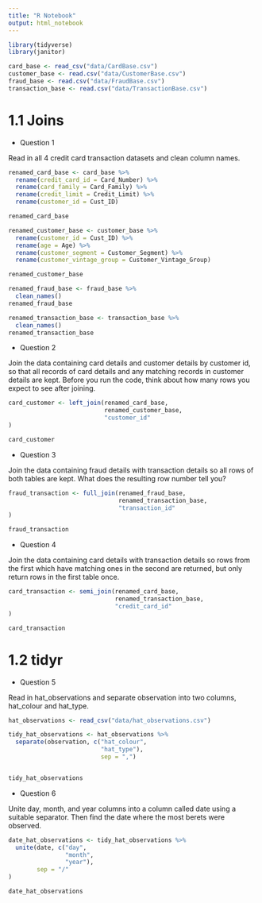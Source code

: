 ```yaml
---
title: "R Notebook"
output: html_notebook
---
```


```r
library(tidyverse)
library(janitor)
```

```r
card_base <- read_csv("data/CardBase.csv")
customer_base <- read.csv("data/CustomerBase.csv")
fraud_base <- read.csv("data/FraudBase.csv")
transaction_base <- read.csv("data/TransactionBase.csv")
```

# 1.1 Joins

* Question 1

Read in all 4 credit card transaction datasets and clean column names.

```r
renamed_card_base <- card_base %>%
  rename(credit_card_id = Card_Number) %>%
  rename(card_family = Card_Family) %>%
  rename(credit_limit = Credit_Limit) %>%
  rename(customer_id = Cust_ID)

renamed_card_base
```

```r
renamed_customer_base <- customer_base %>%
  rename(customer_id = Cust_ID) %>%
  rename(age = Age) %>%
  rename(customer_segment = Customer_Segment) %>%
  rename(customer_vintage_group = Customer_Vintage_Group)

renamed_customer_base
```

```r
renamed_fraud_base <- fraud_base %>%
  clean_names()
renamed_fraud_base
```

```r
renamed_transaction_base <- transaction_base %>%
  clean_names()
renamed_transaction_base
```


* Question 2

Join the data containing card details and customer details by customer id, so that all records of card details and any matching records in customer details are kept. Before you run the code, think about how many rows you expect to see after joining.

```r
card_customer <- left_join(renamed_card_base, 
                           renamed_customer_base, 
                           "customer_id"
)

card_customer
```

* Question 3

Join the data containing fraud details with transaction details so all rows of both tables are kept. What does the resulting row number tell you?

```r
fraud_transaction <- full_join(renamed_fraud_base,
                               renamed_transaction_base,
                               "transaction_id"
)

fraud_transaction
```


* Question 4

Join the data containing card details with transaction details so rows from the first which have matching ones in the second are returned, but only return rows in the first table once.

```r
card_transaction <- semi_join(renamed_card_base,
                              renamed_transaction_base,
                              "credit_card_id"
)

card_transaction
```

# 1.2 tidyr

* Question 5

Read in hat_observations and separate observation into two columns, hat_colour and hat_type.

```r
hat_observations <- read_csv("data/hat_observations.csv")
```

```r
tidy_hat_observations <- hat_observations %>%
  separate(observation, c("hat_colour",
                          "hat_type"),
                          sep = ",")


tidy_hat_observations
```


* Question 6

Unite day, month, and year columns into a column called date using a suitable separator. Then find the date where the most berets were observed.

```r
date_hat_observations <- tidy_hat_observations %>%
  unite(date, c("day",
                "month",
                "year"),
        sep = "/"
)

date_hat_observations
```

